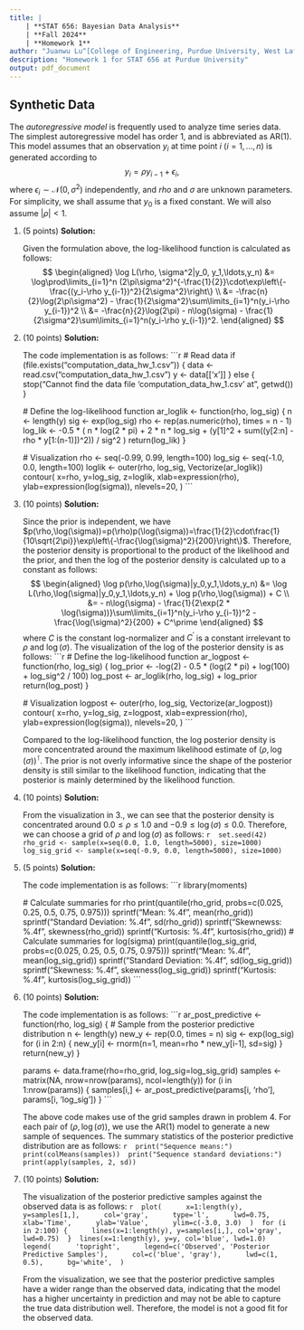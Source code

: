 ```yaml
---
title: |
    | **STAT 656: Bayesian Data Analysis**
    | **Fall 2024**
    | **Homework 1**
author: "Juanwu Lu^[College of Engineering, Purdue University, West Lafayette, IN, USA]"
description: "Homework 1 for STAT 656 at Purdue University"
output: pdf_document
---
```


## Synthetic Data

The _autoregressive model_ is frequently used to analyze time series data. The simplest autoregressive model has order 1, and is abbreviated as AR(1). This model assumes that an observation $y_i$ at time point $i\ (i=1,\ldots,n)$ is generated according to $$y_i=\rho y_{i-1}+\epsilon_i,$$ where $\epsilon_i\sim\mathcal{N}(0,\sigma^2)$ independently, and $rho$ and $\sigma$ are unknown parameters. For simplicity, we shall assume that $y_0$ is a fixed constant. We will also assume $|\rho|<1$.

1. (5 points) **Solution:**

    Given the formulation above, the log-likelihood function is calculated as follows:
    $$
    \begin{aligned}
        \log L(\rho, \sigma^2|y_0, y_1,\ldots,y_n) &= \log\prod\limits_{i=1}^n (2\pi\sigma^2)^{-\frac{1}{2}}\cdot\exp\left\{-\frac{(y_i-\rho y_{i-1})^2}{2\sigma^2}\right\} \\
        &= -\frac{n}{2}\log(2\pi\sigma^2) - \frac{1}{2\sigma^2}\sum\limits_{i=1}^n(y_i-\rho y_{i-1})^2 \\
        &= -\frac{n}{2}\log(2\pi) - n\log(\sigma) - \frac{1}{2\sigma^2}\sum\limits_{i=1}^n(y_i-\rho y_{i-1})^2.
    \end{aligned}
    $$

2. (10 points) **Solution:**

    The code implementation is as follows:
    ```r
    # Read data
    if (file.exists("computation_data_hw_1.csv")) {
        data <- read.csv("computation_data_hw_1.csv")
        y <- data[['x']]
    } else {
        stop("Cannot find the data file 'computation_data_hw_1.csv' at ", getwd())
    }

    # Define the log-likelihood function
    ar_loglik <- function(rho, log_sig) {
        n <- length(y)
        sig <- exp(log_sig)
        rho <- rep(as.numeric(rho), times = n - 1)
        log_lik <- -0.5 * (
            n * log(2 * pi)
            + 2 * n * log_sig
            + (y[1]^2 + sum((y[2:n] - rho * y[1:(n-1)])^2)) / sig^2
        )
        return(log_lik)
    }

    # Visualization
    rho <- seq(-0.99, 0.99, length=100)
    log_sig <- seq(-1.0, 0.0, length=100)
    loglik <- outer(rho, log_sig, Vectorize(ar_loglik))
    contour(
        x=rho,
        y=log_sig,
        z=loglik,
        xlab=expression(rho),
        ylab=expression(log(sigma)),
        nlevels=20,
    )
    ```

3. (10 points) **Solution:**

    Since the prior is independent, we have $p(\rho,\log(\sigma))=p(\rho)p(\log(\sigma))=\frac{1}{2}\cdot\frac{1}{10\sqrt{2\pi}}\exp\left\{-\frac{\log(\sigma)^2}{200}\right\}$. Therefore, the posterior density is proportional to the product of the likelihood and the prior, and then the log of the posterior density is calculated up to a constant as follows:
    $$
    \begin{aligned}
        \log p(\rho,\log(\sigma)|y_0,y_1,\ldots,y_n) &= \log L(\rho,\log(\sigma)|y_0,y_1,\ldots,y_n) + \log p(\rho,\log(\sigma)) + C \\
        &= - n\log(\sigma) - \frac{1}{2\exp(2 * \log(\sigma))}\sum\limits_{i=1}^n(y_i-\rho y_{i-1})^2 - \frac{\log(\sigma)^2}{200} + C^\prime
    \end{aligned}
    $$
    where $C$ is the constant log-normalizer and $C^\prime$ is a constant irrelevant to $\rho$ and $\log(\sigma)$. The visualization of the log of the posterior density is as follows:
    ```r
    # Define the log-likelihood function
    ar_logpost <- function(rho, log_sig) {
        log_prior <- -log(2) - 0.5 * (log(2 * pi) + log(100) + log_sig^2 / 100)
        log_post <- ar_loglik(rho, log_sig) + log_prior
        return(log_post)
    }

    # Visualization
    logpost <- outer(rho, log_sig, Vectorize(ar_logpost))
    contour(
        x=rho,
        y=log_sig,
        z=logpost,
        xlab=expression(rho),
        ylab=expression(log(sigma)),
        nlevels=20,
    )
    ```

    Compared to the log-likelihood function, the log posterior density is more concentrated around the maximum likelihood estimate of $(\rho, \log(\sigma))^\intercal$. The prior is not overly informative since the shape of the posterior density is still similar to the likelihood function, indicating that the posterior is mainly determined by the likelihood function.

4. (10 points) **Solution:**

    From the visualization in 3., we can see that the posterior density is concentrated around $0.0\leq\rho\leq 1.0$ and $-0.9\leq\log(\sigma)\leq 0.0$. Therefore, we can choose a grid of $\rho$ and $\log(\sigma)$ as follows:
    ```r
    set.seed(42)
    rho_grid <- sample(x=seq(0.0, 1.0, length=5000), size=1000)
    log_sig_grid <- sample(x=seq(-0.9, 0.0, length=5000), size=1000)
    ```

5. (5 points) **Solution:**

    The code implementation is as follows:
    ```r
    library(moments)

    # Calculate summaries for rho
    print(quantile(rho_grid, probs=c(0.025, 0.25, 0.5, 0.75, 0.975)))
    sprintf("Mean: %.4f", mean(rho_grid))
    sprintf("Standard Deviation: %.4f", sd(rho_grid))
    sprintf("Skewnewss: %.4f", skewness(rho_grid))
    sprintf("Kurtosis: %.4f", kurtosis(rho_grid))
    # Calculate summaries for log(sigma)
    print(quantile(log_sig_grid, probs=c(0.025, 0.25, 0.5, 0.75, 0.975)))
    sprintf("Mean: %.4f", mean(log_sig_grid))
    sprintf("Standard Deviation: %.4f", sd(log_sig_grid))
    sprintf("Skewness: %.4f", skewness(log_sig_grid))
    sprintf("Kurtosis: %.4f", kurtosis(log_sig_grid))
    ```


6. (10 points) **Solution:**

   The code implementation is as follows:
    ```r
    ar_post_predictive <- function(rho, log_sig) {
        # Sample from the posterior predictive distribution
        n <- length(y)
        new_y <- rep(0.0, times = n)
        sig <- exp(log_sig)
        for (i in 2:n) {
            new_y[i] <- rnorm(n=1, mean=rho * new_y[i-1], sd=sig)
        }
        return(new_y)
    }

    params <- data.frame(rho=rho_grid, log_sig=log_sig_grid)
    samples <- matrix(NA, nrow=nrow(params), ncol=length(y))
    for (i in 1:nrow(params)) {
        samples[i,] <- ar_post_predictive(params[i, 'rho'], params[i, 'log_sig'])
    }
    ```

    The above code makes use of the grid samples drawn in problem 4. For each pair of $(\rho, \log(\sigma))$, we use the AR(1) model to generate a new sample of sequences. The summary statistics of the posterior predictive distribution are as follows:
    ```r
    print("Sequence means:")
    print(colMeans(samples))
    print("Sequence standard deviations:")
    print(apply(samples, 2, sd))
    ```

7. (10 points) **Solution:**

    The visualization of the posterior predictive samples against the observed data is as follows:
    ```r
    plot(
        x=1:length(y),
        y=samples[1,],
        col='gray',
        type='l',
        lwd=0.75,
        xlab='Time',
        ylab='Value',
        ylim=c(-3.0, 3.0)
    )
    for (i in 2:100) {
        lines(x=1:length(y), y=samples[i,], col='gray', lwd=0.75)
    }
    lines(x=1:length(y), y=y, col='blue', lwd=1.0)
    legend(
        'topright',
        legend=c('Observed', 'Posterior Predictive Samples'),
        col=c('blue', 'gray'),
        lwd=c(1, 0.5),
        bg='white',
    )
    ```

    From the visualization, we see that the posterior predictive samples have a wider range than the observed data, indicating that the model has a higher uncertainty in prediction and may not be able to capture the true data distribution well. Therefore, the model is not a good fit for the observed data.
